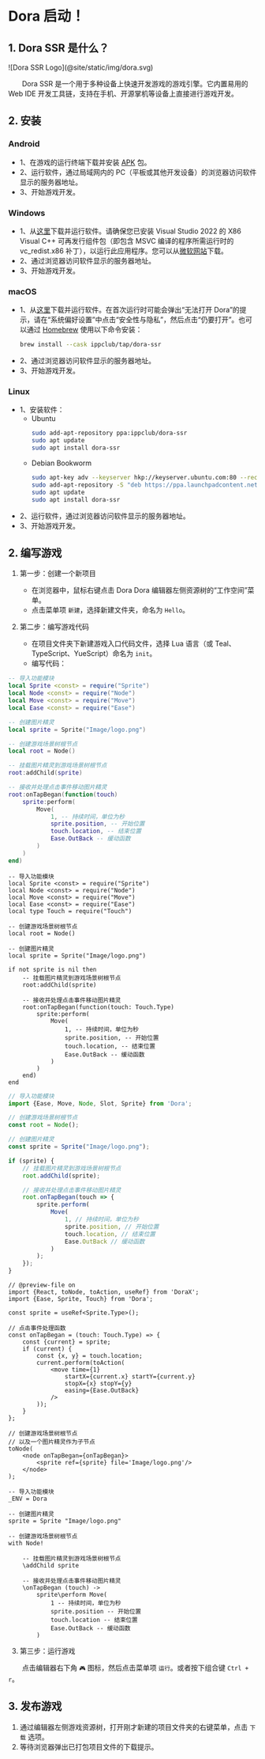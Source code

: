 
# Dora 启动！

## 1. Dora SSR 是什么？

<div style={{margin: '30px', width: '200px', height: '200px'}}>
![Dora SSR Logo](@site/static/img/dora.svg)
</div>

&emsp;&emsp;Dora SSR 是一个用于多种设备上快速开发游戏的游戏引擎。它内置易用的 Web IDE 开发工具链，支持在手机、开源掌机等设备上直接进行游戏开发。

## 2. 安装

### Android

- 1、在游戏的运行终端下载并安装 [APK](https://github.com/ippclub/Dora-SSR/releases/latest) 包。
- 2、运行软件，通过局域网内的 PC（平板或其他开发设备）的浏览器访问软件显示的服务器地址。
- 3、开始游戏开发。

### Windows

- 1、从[这里](https://github.com/ippclub/Dora-SSR/releases/latest)下载并运行软件。请确保您已安装 Visual Studio 2022 的 X86 Visual C++ 可再发行组件包（即包含 MSVC 编译的程序所需运行时的 vc_redist.x86 补丁），以运行此应用程序。您可以从[微软网站](https://learn.microsoft.com/zh-cn/cpp/windows/latest-supported-vc-redist?view=msvc-170)下载。
- 2、通过浏览器访问软件显示的服务器地址。
- 3、开始游戏开发。

### macOS

- 1、从[这里](https://github.com/ippclub/Dora-SSR/releases/latest)下载并运行软件。在首次运行时可能会弹出“无法打开 Dora”的提示，请在“系统偏好设置”中点击“安全性与隐私”，然后点击“仍要打开”。也可以通过 [Homebrew](https://brew.sh) 使用以下命令安装：
	```sh
	brew install --cask ippclub/tap/dora-ssr
	```
- 2、通过浏览器访问软件显示的服务器地址。
- 3、开始游戏开发。

### Linux

- 1、安装软件：
	- Ubuntu
		```sh
		sudo add-apt-repository ppa:ippclub/dora-ssr
		sudo apt update
		sudo apt install dora-ssr
		```
	- Debian Bookworm
		```sh
		sudo apt-key adv --keyserver hkp://keyserver.ubuntu.com:80 --recv-keys 9C7705BF
		sudo add-apt-repository -S "deb https://ppa.launchpadcontent.net/ippclub/dora-ssr/ubuntu jammy main"
		sudo apt update
		sudo apt install dora-ssr
		```
- 2、运行软件，通过浏览器访问软件显示的服务器地址。
- 3、开始游戏开发。

## 2. 编写游戏

1. 第一步：创建一个新项目

	- 在浏览器中，鼠标右键点击 Dora Dora 编辑器左侧资源树的“工作空间”菜单。
	- 点击菜单项 `新建`，选择新建文件夹，命名为 `Hello`。

2. 第二步：编写游戏代码

	- 在项目文件夹下新建游戏入口代码文件，选择 Lua 语言（或 Teal、TypeScript、YueScript）命名为 `init`。
	- 编写代码：

<Tabs groupId="language-select">
<TabItem value="lua" label="Lua">

```lua title="Hello/init.lua"
-- 导入功能模块
local Sprite <const> = require("Sprite")
local Node <const> = require("Node")
local Move <const> = require("Move")
local Ease <const> = require("Ease")

-- 创建图片精灵
local sprite = Sprite("Image/logo.png")

-- 创建游戏场景树根节点
local root = Node()

-- 挂载图片精灵到游戏场景树根节点
root:addChild(sprite)

-- 接收并处理点击事件移动图片精灵
root:onTapBegan(function(touch)
	sprite:perform(
		Move(
			1, -- 持续时间，单位为秒
			sprite.position, -- 开始位置
			touch.location, -- 结束位置
			Ease.OutBack -- 缓动函数
		)
	)
end)
```

</TabItem>
<TabItem value="tl" label="Teal">

```teal title="Hello/init.tl"
-- 导入功能模块
local Sprite <const> = require("Sprite")
local Node <const> = require("Node")
local Move <const> = require("Move")
local Ease <const> = require("Ease")
local type Touch = require("Touch")

-- 创建游戏场景树根节点
local root = Node()

-- 创建图片精灵
local sprite = Sprite("Image/logo.png")

if not sprite is nil then
	-- 挂载图片精灵到游戏场景树根节点
	root:addChild(sprite)

	-- 接收并处理点击事件移动图片精灵
	root:onTapBegan(function(touch: Touch.Type)
		sprite:perform(
			Move(
				1, -- 持续时间，单位为秒
				sprite.position, -- 开始位置
				touch.location, -- 结束位置
				Ease.OutBack -- 缓动函数
			)
		)
	end)
end
```

</TabItem>
<TabItem value="ts" label="TypeScript">

```ts title="Hello/init.ts"
// 导入功能模块
import {Ease, Move, Node, Slot, Sprite} from 'Dora';

// 创建游戏场景树根节点
const root = Node();

// 创建图片精灵
const sprite = Sprite("Image/logo.png");

if (sprite) {
	// 挂载图片精灵到游戏场景树根节点
	root.addChild(sprite);

	// 接收并处理点击事件移动图片精灵
	root.onTapBegan(touch => {
		sprite.perform(
			Move(
				1, // 持续时间，单位为秒
				sprite.position, // 开始位置
				touch.location, // 结束位置
				Ease.OutBack // 缓动函数
			)
		);
	});
}
```

</TabItem>
<TabItem value="tsx" label="TSX">

```tsx title="Hello/init.tsx"
// @preview-file on
import {React, toNode, toAction, useRef} from 'DoraX';
import {Ease, Sprite, Touch} from 'Dora';

const sprite = useRef<Sprite.Type>();

// 点击事件处理函数
const onTapBegan = (touch: Touch.Type) => {
	const {current} = sprite;
	if (current) {
		const {x, y} = touch.location;
		current.perform(toAction(
			<move time={1}
				startX={current.x} startY={current.y}
				stopX={x} stopY={y}
				easing={Ease.OutBack}
			/>
		));
	}
};

// 创建游戏场景树根节点
// 以及一个图片精灵作为子节点
toNode(
	<node onTapBegan={onTapBegan}>
		<sprite ref={sprite} file='Image/logo.png'/>
	</node>
);
```

</TabItem>
<TabItem value="yue" label="YueScript">

```yue title="Hello/init.yue"
-- 导入功能模块
_ENV = Dora

-- 创建图片精灵
sprite = Sprite "Image/logo.png"

-- 创建游戏场景树根节点
with Node!

	-- 挂载图片精灵到游戏场景树根节点
	\addChild sprite

	-- 接收并处理点击事件移动图片精灵
	\onTapBegan (touch) ->
		sprite\perform Move(
			1 -- 持续时间，单位为秒
			sprite.position -- 开始位置
			touch.location -- 结束位置
			Ease.OutBack -- 缓动函数
		)
```

</TabItem>
</Tabs>

3. 第三步：运行游戏

&emsp;&emsp;点击编辑器右下角 `🎮` 图标，然后点击菜单项 `运行`。或者按下组合键 `Ctrl + r`。

## 3. 发布游戏

1. 通过编辑器左侧游戏资源树，打开刚才新建的项目文件夹的右键菜单，点击 `下载` 选项。
2. 等待浏览器弹出已打包项目文件的下载提示。